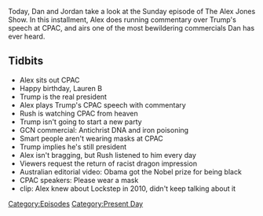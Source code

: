 {{DEFAULTSORT:
    #_EPISODE_0536:February 28, 2021
}}{{Episode
    | title           = February 28, 2021
    | caption         = Listen to this episode on [https://knowledgefight.libsyn.com/536-february-28-2021 Libsyn] [https://open.spotify.com/episode/7C9zVnr7q0iDaXm6agw8pE Spotify], Read the [[Transcript/536: February 28, 2021|Unofficial Transcript]], View discussion on [https://reddit.com/lv4ksr Reddit]
    | episodeNumber   = 536
    | length          = 00:50:39
    | airDate         = March 1, 2021
    | coverageDate    = February 28, 2021
    | episodeType     = [[:Category:Present Day|Present Day]]
    | appearance      = [[Rush Limbaugh]]
    | previousEpisode = [[535: October 16, 2014]]
    | nextEpisode     = [[537: July 16-18, 2010]]
}}

{{Stub}}

Today, Dan and Jordan take a look at the Sunday episode of The Alex Jones Show. In this installment, Alex does running commentary over Trump's speech at CPAC, and airs one of the most bewildering commercials Dan has ever heard.

==Tidbits==

*Alex sits out CPAC
*Happy birthday, Lauren B
*Trump is the real president
*Alex plays Trump's CPAC speech with commentary
*Rush is watching CPAC from heaven
*Trump isn't going to start a new party
*GCN commercial: Antichrist DNA and iron poisoning
*Smart people aren't wearing masks at CPAC
*Trump implies he's still president
*Alex isn't bragging, but Rush listened to him every day
*Viewers request the return of racist dragon impression
*Australian editorial video: Obama got the Nobel prize for being black
*CPAC speakers: Please wear a mask
*clip: Alex knew about Lockstep in 2010, didn't keep talking about it

[[Category:Episodes]]
[[Category:Present Day]]
